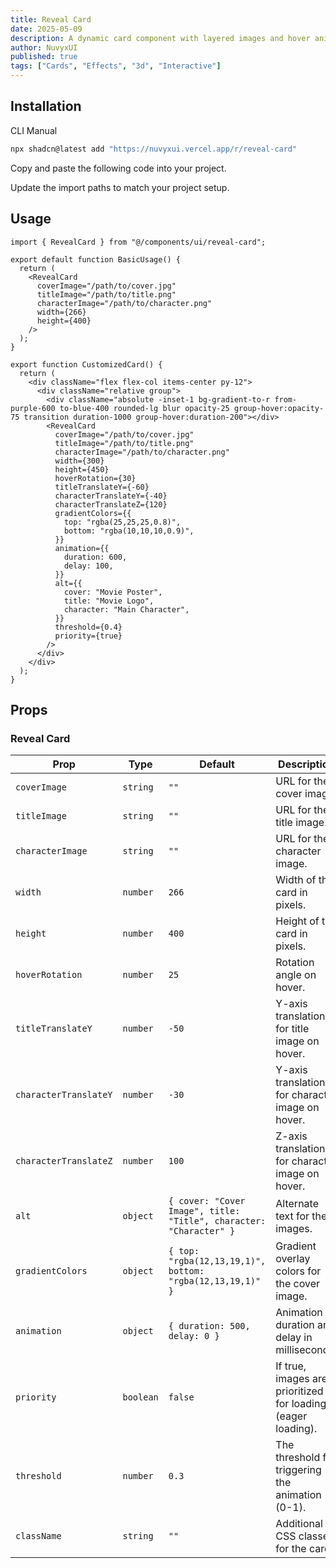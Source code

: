 ```yaml
---
title: Reveal Card
date: 2025-05-09
description: A dynamic card component with layered images and hover animations.
author: NuvyxUI
published: true
tags: ["Cards", "Effects", "3d", "Interactive"]
---
```


<ComponentPreview name="reveal-card-demo" />

## Installation

<Tabs defaultValue="cli">

<TabsList>
  <TabsTrigger value="cli">CLI</TabsTrigger>
  <TabsTrigger value="manual">Manual</TabsTrigger>
</TabsList>
<TabsContent value="cli">

```bash
npx shadcn@latest add "https://nuvyxui.vercel.app/r/reveal-card"
```

</TabsContent>

<TabsContent value="manual">

<Steps>

<Step>Copy and paste the following code into your project.</Step>

<ComponentSource name="reveal-card" />

<Step>Update the import paths to match your project setup.</Step>

</Steps>

</TabsContent>

</Tabs>

## Usage

```tsx
import { RevealCard } from "@/components/ui/reveal-card";
```

```tsx
export default function BasicUsage() {
  return (
    <RevealCard
      coverImage="/path/to/cover.jpg"
      titleImage="/path/to/title.png"
      characterImage="/path/to/character.png"
      width={266}
      height={400}
    />
  );
}
```

```tsx
export function CustomizedCard() {
  return (
    <div className="flex flex-col items-center py-12">
      <div className="relative group">
        <div className="absolute -inset-1 bg-gradient-to-r from-purple-600 to-blue-400 rounded-lg blur opacity-25 group-hover:opacity-75 transition duration-1000 group-hover:duration-200"></div>
        <RevealCard
          coverImage="/path/to/cover.jpg"
          titleImage="/path/to/title.png"
          characterImage="/path/to/character.png"
          width={300}
          height={450}
          hoverRotation={30}
          titleTranslateY={-60}
          characterTranslateY={-40}
          characterTranslateZ={120}
          gradientColors={{
            top: "rgba(25,25,25,0.8)",
            bottom: "rgba(10,10,10,0.9)",
          }}
          animation={{
            duration: 600,
            delay: 100,
          }}
          alt={{
            cover: "Movie Poster",
            title: "Movie Logo",
            character: "Main Character",
          }}
          threshold={0.4}
          priority={true}
        />
      </div>
    </div>
  );
}
```

## Props

### Reveal Card

| Prop                  | Type      | Default                                                            | Description                                                  |
| --------------------- | --------- | ------------------------------------------------------------------ | ------------------------------------------------------------ |
| `coverImage`          | `string`  | `""`                                                               | URL for the cover image.                                     |
| `titleImage`          | `string`  | `""`                                                               | URL for the title image.                                     |
| `characterImage`      | `string`  | `""`                                                               | URL for the character image.                                 |
| `width`               | `number`  | `266`                                                              | Width of the card in pixels.                                 |
| `height`              | `number`  | `400`                                                              | Height of the card in pixels.                                |
| `hoverRotation`       | `number`  | `25`                                                               | Rotation angle on hover.                                     |
| `titleTranslateY`     | `number`  | `-50`                                                              | Y-axis translation for title image on hover.                 |
| `characterTranslateY` | `number`  | `-30`                                                              | Y-axis translation for character image on hover.             |
| `characterTranslateZ` | `number`  | `100`                                                              | Z-axis translation for character image on hover.             |
| `alt`                 | `object`  | `{ cover: "Cover Image", title: "Title", character: "Character" }` | Alternate text for the images.                               |
| `gradientColors`      | `object`  | `{ top: "rgba(12,13,19,1)", bottom: "rgba(12,13,19,1)" }`          | Gradient overlay colors for the cover image.                 |
| `animation`           | `object`  | `{ duration: 500, delay: 0 }`                                      | Animation duration and delay in milliseconds.                |
| `priority`            | `boolean` | `false`                                                            | If true, images are prioritized for loading (eager loading). |
| `threshold`           | `number`  | `0.3`                                                              | The threshold for triggering the animation (0-1).            |
| `className`           | `string`  | `""`                                                               | Additional CSS classes for the card.                         |
